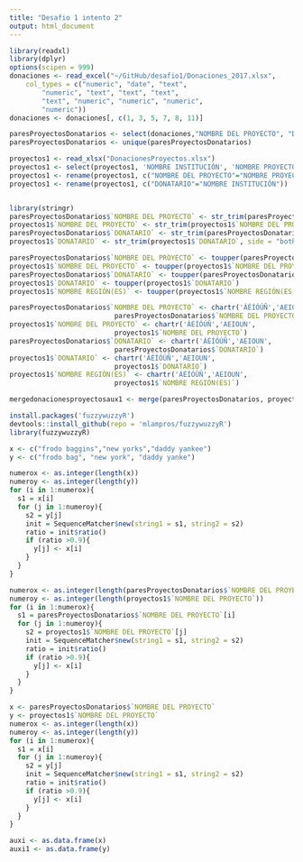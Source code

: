 ```yaml
---
title: "Desafio 1 intento 2"
output: html_document
---
```


```r
library(readxl)
library(dplyr)
options(scipen = 999)
donaciones <- read_excel("~/GitHub/desafio1/Donaciones_2017.xlsx", 
    col_types = c("numeric", "date", "text", 
        "numeric", "text", "text", "text", 
        "text", "numeric", "numeric", "numeric", 
        "numeric"))
donaciones <- donaciones[, c(1, 3, 5, 7, 8, 11)]

paresProyectosDonatarios <- select(donaciones,"NOMBRE DEL PROYECTO", "DONATARIO")
paresProyectosDonatarios <- unique(paresProyectosDonatarios)

proyectos1 <- read_xlsx("DonacionesProyectos.xlsx")
proyectos1 <- select(proyectos1, 'NOMBRE INSTITUCIÓN', 'NOMBRE PROYECTO', 'FECHA APROBACIÓN','NOMBRE REGIÓN(ES)', 'ÁMBITO ACCIÓN')
proyectos1 <- rename(proyectos1, c("NOMBRE DEL PROYECTO"="NOMBRE PROYECTO"))
proyectos1 <- rename(proyectos1, c("DONATARIO"="NOMBRE INSTITUCIÓN"))


library(stringr)
paresProyectosDonatarios$`NOMBRE DEL PROYECTO` <- str_trim(paresProyectosDonatarios$`NOMBRE DEL PROYECTO`, side = "both")
proyectos1$`NOMBRE DEL PROYECTO` <- str_trim(proyectos1$`NOMBRE DEL PROYECTO`, side = "both")
paresProyectosDonatarios$`DONATARIO` <- str_trim(paresProyectosDonatarios$`DONATARIO`, side = "both")
proyectos1$`DONATARIO` <- str_trim(proyectos1$`DONATARIO`, side = "both")

paresProyectosDonatarios$`NOMBRE DEL PROYECTO` <- toupper(paresProyectosDonatarios$`NOMBRE DEL PROYECTO`)
proyectos1$`NOMBRE DEL PROYECTO` <- toupper(proyectos1$`NOMBRE DEL PROYECTO`)
paresProyectosDonatarios$`DONATARIO` <- toupper(paresProyectosDonatarios$`DONATARIO`)
proyectos1$`DONATARIO` <- toupper(proyectos1$`DONATARIO`)
proyectos1$`NOMBRE REGIÓN(ES)` <- toupper(proyectos1$`NOMBRE REGIÓN(ES)`)

paresProyectosDonatarios$`NOMBRE DEL PROYECTO` <- chartr('ÁÉÍÓÚÑ','AEIOUN',
                          paresProyectosDonatarios$`NOMBRE DEL PROYECTO`)
proyectos1$`NOMBRE DEL PROYECTO` <- chartr('ÁÉÍÓÚÑ','AEIOUN',
                          proyectos1$`NOMBRE DEL PROYECTO`)
paresProyectosDonatarios$`DONATARIO` <- chartr('ÁÉÍÓÚÑ','AEIOUN',
                          paresProyectosDonatarios$`DONATARIO`)
proyectos1$`DONATARIO` <- chartr('ÁÉÍÓÚÑ','AEIOUN',
                          proyectos1$`DONATARIO`)
proyectos1$`NOMBRE REGIÓN(ES)` <- chartr('ÁÉÍÓÚÑ','AEIOUN',
                          proyectos1$`NOMBRE REGIÓN(ES)`)

mergedonacionesproyectosaux1 <- merge(paresProyectosDonatarios, proyectos1, by = c("NOMBRE DEL PROYECTO", "DONATARIO"))


```

```r
install.packages('fuzzywuzzyR')
devtools::install_github(repo = 'mlampros/fuzzywuzzyR')
library(fuzzywuzzyR)

x <- c("frodo baggins","new yorks","daddy yankee")
y <- c("frodo bag", "new york", "daddy yanke")

numerox <- as.integer(length(x))
numeroy <- as.integer(length(y))
for (i in 1:numerox){
  s1 = x[i]
  for (j in 1:numeroy){
    s2 = y[j]
    init = SequenceMatcher$new(string1 = s1, string2 = s2)
    ratio = init$ratio()
    if (ratio >0.9){
      y[j] <- x[i]
    }
  }
}

numerox <- as.integer(length(paresProyectosDonatarios$`NOMBRE DEL PROYECTO`))
numeroy <- as.integer(length(proyectos1$`NOMBRE DEL PROYECTO`))
for (i in 1:numerox){
  s1 = paresProyectosDonatarios$`NOMBRE DEL PROYECTO`[i]
  for (j in 1:numeroy){
    s2 = proyectos1$`NOMBRE DEL PROYECTO`[j]
    init = SequenceMatcher$new(string1 = s1, string2 = s2)
    ratio = init$ratio()
    if (ratio >0.9){
      y[j] <- x[i]
    }
  }
}

x <- paresProyectosDonatarios$`NOMBRE DEL PROYECTO`
y <- proyectos1$`NOMBRE DEL PROYECTO`
numerox <- as.integer(length(x))
numeroy <- as.integer(length(y))
for (i in 1:numerox){
  s1 = x[i]
  for (j in 1:numeroy){
    s2 = y[j]
    init = SequenceMatcher$new(string1 = s1, string2 = s2)
    ratio = init$ratio()
    if (ratio >0.9){
      y[j] <- x[i]
    }
  }
}

auxi <- as.data.frame(x)
auxi1 <- as.data.frame(y)
```



